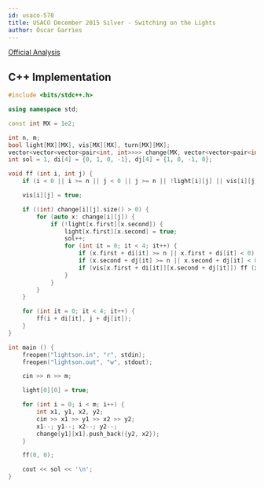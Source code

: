 ```yaml
---
id: usaco-570
title: USACO December 2015 Silver - Switching on the Lights
author: Óscar Garries
---
```


[Official Analysis](http://www.usaco.org/current/data/sol_lightson_silver_dec15.html)

<LanguageSection>
<CPPSection>

## C++ Implementation

```cpp
#include <bits/stdc++.h>

using namespace std;

const int MX = 1e2;

int n, m;
bool light[MX][MX], vis[MX][MX], turn[MX][MX];
vector<vector<vector<pair<int, int>>>> change(MX, vector<vector<pair<int, int>>>(MX, vector<pair<int, int>>()));
int sol = 1, di[4] = {0, 1, 0, -1}, dj[4] = {1, 0, -1, 0};

void ff (int i, int j) {
	if (i < 0 || i >= n || j < 0 || j >= n || !light[i][j] || vis[i][j]) return;

	vis[i][j] = true;

	if ((int) change[i][j].size() > 0) {
		for (auto x: change[i][j]) {
			if (!light[x.first][x.second]) {
				light[x.first][x.second] = true;
				sol++;
				for (int it = 0; it < 4; it++) {
					if (x.first + di[it] >= n || x.first + di[it] < 0) continue;
					if (x.second + dj[it] >= n || x.second + dj[it] < 0) continue;
					if (vis[x.first + di[it]][x.second + dj[it]]) ff (x.first, x.second);
				}
			}
		}
	}

	for (int it = 0; it < 4; it++) {
		ff(i + di[it], j + dj[it]);
	}
}

int main () {
	freopen("lightson.in", "r", stdin);
	freopen("lightson.out", "w", stdout);

	cin >> n >> m;

	light[0][0] = true;

	for (int i = 0; i < m; i++) {
		int x1, y1, x2, y2;
		cin >> x1 >> y1 >> x2 >> y2;
		x1--; y1--; x2--; y2--;
		change[y1][x1].push_back({y2, x2});
	}

	ff(0, 0);

	cout << sol << '\n';
}
```

</CPPSection>
</LanguageSection>
